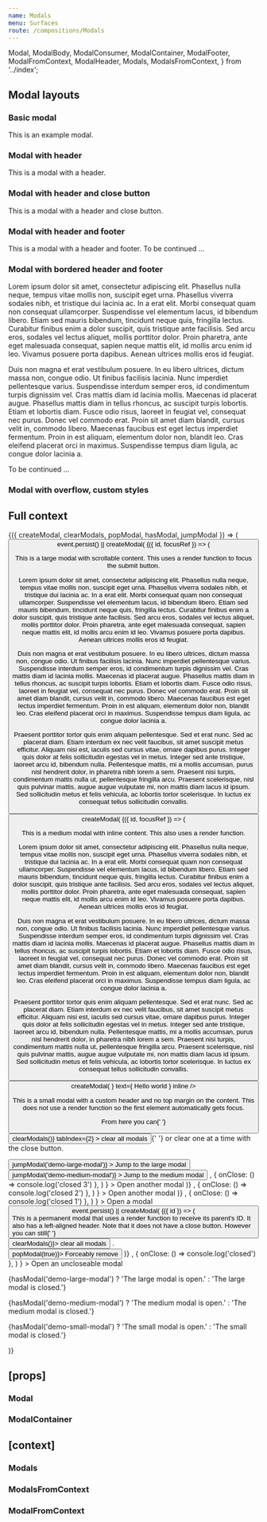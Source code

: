 ```yaml
---
name: Modals
menu: Surfaces
route: /compositions/Modals
---
```


  Modal,
  ModalBody,
  ModalConsumer,
  ModalContainer,
  ModalFooter,
  ModalFromContext,
  ModalHeader,
  Modals,
  ModalsFromContext,
} from '../index';

<PageTitle title="Modals" src="compositions/Modal" />

## Modal layouts

### Basic modal

<Playground>
  <ThemeWrapper style={{ width: 600 }}>
    <Modal ariaLabel="Example modal" id="demo-basic-modal" immediate>
      <ModalBody>This is an example modal.</ModalBody>
    </Modal>
  </ThemeWrapper>
</Playground>

### Modal with header

<Playground>
  <ThemeWrapper style={{ width: 600 }}>
    <Modal id="demo-modal-header" immediate>
      <ModalHeader modalId="demo-header" title="Hello world" />
      <ModalBody scrollable>This is a modal with a header.</ModalBody>
    </Modal>
  </ThemeWrapper>
</Playground>

### Modal with header and close button

<Playground>
  <ThemeWrapper style={{ width: 600 }}>
    <Modal id="demo-modal-close" onClose={Function.prototype} immediate>
      <ModalHeader modalId="demo-header-close" title="Hello world" />
      <ModalBody scrollable>This is a modal with a header and close button.</ModalBody>
    </Modal>
  </ThemeWrapper>
</Playground>

### Modal with header and footer

<Playground>
  <ThemeWrapper style={{ width: 600 }}>
    <Modal id="demo-modal-header-footer" immediate>
      <ModalHeader modalId="demo-modal-header-footer" title="Hello world" />
      <ModalBody scrollable>This is a modal with a header and footer.</ModalBody>
      <ModalFooter>
        <Typography as="div" align="right" size="xs" variants={['italic']} volume="quiet">
          To be continued ...
        </Typography>
      </ModalFooter>
    </Modal>
  </ThemeWrapper>
</Playground>

### Modal with bordered header and footer

<Playground>
  <ThemeWrapper style={{ width: 600 }}>
    <Modal id="demo-modal-header-footer" onClose={Function.prototype} style={{ height: 400 }} immediate>
      <ModalHeader align="left" bordered modalId="demo-modal-header-footer" title="Hello world" />
      <ModalBody scrollable>
        <Typography variants={['line-height-comfy']}>
          <p>
            Lorem ipsum dolor sit amet, consectetur adipiscing elit. Phasellus nulla neque, tempus vitae mollis non,
            suscipit eget urna. Phasellus viverra sodales nibh, et tristique dui lacinia ac. In a erat elit. Morbi
            consequat quam non consequat ullamcorper. Suspendisse vel elementum lacus, id bibendum libero. Etiam sed
            mauris bibendum, tincidunt neque quis, fringilla lectus. Curabitur finibus enim a dolor suscipit, quis
            tristique ante facilisis. Sed arcu eros, sodales vel lectus aliquet, mollis porttitor dolor. Proin pharetra,
            ante eget malesuada consequat, sapien neque mattis elit, id mollis arcu enim id leo. Vivamus posuere porta
            dapibus. Aenean ultrices mollis eros id feugiat.
          </p>
          <p>
            Duis non magna et erat vestibulum posuere. In eu libero ultrices, dictum massa non, congue odio. Ut finibus
            facilisis lacinia. Nunc imperdiet pellentesque varius. Suspendisse interdum semper eros, id condimentum
            turpis dignissim vel. Cras mattis diam id lacinia mollis. Maecenas id placerat augue. Phasellus mattis diam
            in tellus rhoncus, ac suscipit turpis lobortis. Etiam et lobortis diam. Fusce odio risus, laoreet in feugiat
            vel, consequat nec purus. Donec vel commodo erat. Proin sit amet diam blandit, cursus velit in, commodo
            libero. Maecenas faucibus est eget lectus imperdiet fermentum. Proin in est aliquam, elementum dolor non,
            blandit leo. Cras eleifend placerat orci in maximus. Suspendisse tempus diam ligula, ac congue dolor lacinia
            a.
          </p>
        </Typography>
      </ModalBody>
      <ModalFooter bordered>
        <Typography as="div" align="right" size="xs" variants={['italic']} volume="quiet">
          To be continued ...
        </Typography>
      </ModalFooter>
    </Modal>
  </ThemeWrapper>
</Playground>

### Modal with overflow, custom styles

<Playground>
  <ThemeWrapper style={{ width: 600, height: 380 }}>
    <Modal
      id="demo-modal-overflow"
      size="medium"
      allowOverflow
      immediate
      style={{ borderRadius: '12px', maxWidth: 'calc(100% - 20px)' }}
    >
      <ModalBody flush style={{ height: '300px' }}>
        <div
          style={{
            width: '100%',
            height: '100%',
            background: '#556270',
            borderRadius: '12px',
          }}
        />
        <div
          style={{
            position: 'absolute',
            right: '-20px',
            top: '-20px',
            borderRadius: '100%',
            background: '#fff',
            boxShadow: '0 8px 40px 0 rgba(0, 0, 0, .1)',
            width: '280px',
            height: '280px',
          }}
        />
        <div
          style={{
            position: 'absolute',
            right: '150px',
            bottom: '-32px',
            borderRadius: '100%',
            background: '#fff',
            boxShadow: '0 8px 40px 0 rgba(0, 0, 0, .1)',
            width: '140px',
            height: '140px',
          }}
        />
        <div
          style={{
            position: 'absolute',
            right: '270px',
            bottom: '28px',
            borderRadius: '100%',
            background: '#fff',
            boxShadow: '0 8px 40px 0 rgba(0, 0, 0, .1)',
            width: '70px',
            height: '70px',
          }}
        />
      </ModalBody>
    </Modal>
  </ThemeWrapper>
</Playground>

## Full context

<Playground>
  <ThemeWrapper>
    <Modals>
      <ModalConsumer>
        {({ createModal, clearModals, popModal, hasModal, jumpModal }) => (
          <Rhythm m={2}>
            <Button
              color="primary"
              onClick={event =>
                event.persist() ||
                createModal(
                  <Modal id="demo-large-modal" focusable size="large" style={{ height: '400px' }}>
                    {({ id, focusRef }) => (
                      <React.Fragment>
                        <ModalHeader modalId={id} title="A large modal" />
                        <ModalBody scrollable>
                          <Typography variants={['line-height-comfy']}>
                            <p>
                              This is a large modal with scrollable content. This uses a render function to focus the
                              submit button.
                            </p>
                            <p>
                              Lorem ipsum dolor sit amet, consectetur adipiscing elit. Phasellus nulla neque, tempus
                              vitae mollis non, suscipit eget urna. Phasellus viverra sodales nibh, et tristique dui
                              lacinia ac. In a erat elit. Morbi consequat quam non consequat ullamcorper. Suspendisse
                              vel elementum lacus, id bibendum libero. Etiam sed mauris bibendum, tincidunt neque quis,
                              fringilla lectus. Curabitur finibus enim a dolor suscipit, quis tristique ante facilisis.
                              Sed arcu eros, sodales vel lectus aliquet, mollis porttitor dolor. Proin pharetra, ante
                              eget malesuada consequat, sapien neque mattis elit, id mollis arcu enim id leo. Vivamus
                              posuere porta dapibus. Aenean ultrices mollis eros id feugiat.
                            </p>
                            <p>
                              Duis non magna et erat vestibulum posuere. In eu libero ultrices, dictum massa non, congue
                              odio. Ut finibus facilisis lacinia. Nunc imperdiet pellentesque varius. Suspendisse
                              interdum semper eros, id condimentum turpis dignissim vel. Cras mattis diam id lacinia
                              mollis. Maecenas id placerat augue. Phasellus mattis diam in tellus rhoncus, ac suscipit
                              turpis lobortis. Etiam et lobortis diam. Fusce odio risus, laoreet in feugiat vel,
                              consequat nec purus. Donec vel commodo erat. Proin sit amet diam blandit, cursus velit in,
                              commodo libero. Maecenas faucibus est eget lectus imperdiet fermentum. Proin in est
                              aliquam, elementum dolor non, blandit leo. Cras eleifend placerat orci in maximus.
                              Suspendisse tempus diam ligula, ac congue dolor lacinia a.
                            </p>
                            <p>
                              Praesent porttitor tortor quis enim aliquam pellentesque. Sed et erat nunc. Sed ac
                              placerat diam. Etiam interdum ex nec velit faucibus, sit amet suscipit metus efficitur.
                              Aliquam nisi est, iaculis sed cursus vitae, ornare dapibus purus. Integer quis dolor at
                              felis sollicitudin egestas vel in metus. Integer sed ante tristique, laoreet arcu id,
                              bibendum nulla. Pellentesque mattis, mi a mollis accumsan, purus nisl hendrerit dolor, in
                              pharetra nibh lorem a sem. Praesent nisi turpis, condimentum mattis nulla ut, pellentesque
                              fringilla arcu. Praesent scelerisque, nisl quis pulvinar mattis, augue augue vulputate mi,
                              non mattis diam lacus id ipsum. Sed sollicitudin metus et felis vehicula, ac lobortis
                              tortor scelerisque. In luctus ex consequat tellus sollicitudin convallis.
                            </p>
                          </Typography>
                        </ModalBody>
                        <ModalFooter bordered>
                          <Flex justifyContent="flex-end">
                            <Button
                              ref={focusRef}
                              color="primary"
                              onClick={() =>
                                createModal(
                                  <Modal id="demo-medium-modal" focusable size="medium">
                                    {({ id, focusRef }) => (
                                      <React.Fragment>
                                        <ModalHeader modalId={id} title="A medium modal" />
                                        <ModalBody>
                                          <Typography variants={['line-height-comfy']}>
                                            <p>
                                              This is a medium modal with inline content. This also uses a render
                                              function.
                                            </p>
                                            <p>
                                              Lorem ipsum dolor sit amet, consectetur adipiscing elit. Phasellus nulla
                                              neque, tempus vitae mollis non, suscipit eget urna. Phasellus viverra
                                              sodales nibh, et tristique dui lacinia ac. In a erat elit. Morbi consequat
                                              quam non consequat ullamcorper. Suspendisse vel elementum lacus, id
                                              bibendum libero. Etiam sed mauris bibendum, tincidunt neque quis,
                                              fringilla lectus. Curabitur finibus enim a dolor suscipit, quis tristique
                                              ante facilisis. Sed arcu eros, sodales vel lectus aliquet, mollis
                                              porttitor dolor. Proin pharetra, ante eget malesuada consequat, sapien
                                              neque mattis elit, id mollis arcu enim id leo. Vivamus posuere porta
                                              dapibus. Aenean ultrices mollis eros id feugiat.
                                            </p>
                                            <p>
                                              Duis non magna et erat vestibulum posuere. In eu libero ultrices, dictum
                                              massa non, congue odio. Ut finibus facilisis lacinia. Nunc imperdiet
                                              pellentesque varius. Suspendisse interdum semper eros, id condimentum
                                              turpis dignissim vel. Cras mattis diam id lacinia mollis. Maecenas id
                                              placerat augue. Phasellus mattis diam in tellus rhoncus, ac suscipit
                                              turpis lobortis. Etiam et lobortis diam. Fusce odio risus, laoreet in
                                              feugiat vel, consequat nec purus. Donec vel commodo erat. Proin sit amet
                                              diam blandit, cursus velit in, commodo libero. Maecenas faucibus est eget
                                              lectus imperdiet fermentum. Proin in est aliquam, elementum dolor non,
                                              blandit leo. Cras eleifend placerat orci in maximus. Suspendisse tempus
                                              diam ligula, ac congue dolor lacinia a.
                                            </p>
                                            <p>
                                              Praesent porttitor tortor quis enim aliquam pellentesque. Sed et erat
                                              nunc. Sed ac placerat diam. Etiam interdum ex nec velit faucibus, sit amet
                                              suscipit metus efficitur. Aliquam nisi est, iaculis sed cursus vitae,
                                              ornare dapibus purus. Integer quis dolor at felis sollicitudin egestas vel
                                              in metus. Integer sed ante tristique, laoreet arcu id, bibendum nulla.
                                              Pellentesque mattis, mi a mollis accumsan, purus nisl hendrerit dolor, in
                                              pharetra nibh lorem a sem. Praesent nisi turpis, condimentum mattis nulla
                                              ut, pellentesque fringilla arcu. Praesent scelerisque, nisl quis pulvinar
                                              mattis, augue augue vulputate mi, non mattis diam lacus id ipsum. Sed
                                              sollicitudin metus et felis vehicula, ac lobortis tortor scelerisque. In
                                              luctus ex consequat tellus sollicitudin convallis.
                                            </p>
                                          </Typography>
                                        </ModalBody>
                                        <ModalFooter>
                                          <Flex justifyContent="flex-end">
                                            <Button
                                              ref={focusRef}
                                              color="primary"
                                              onClick={() =>
                                                createModal(
                                                  <Modal id="demo-small-modal" ariaLabel="Hello world" size="small">
                                                    <ModalHeader modalId="demo-small-modal">
                                                      <IconText
                                                        icon={<BlobbrIcon scale="medium" />}
                                                        text={
                                                          <Rhythm ml={2}>
                                                            <Typography size="l">Hello world</Typography>
                                                          </Rhythm>
                                                        }
                                                        inline
                                                      />
                                                    </ModalHeader>
                                                    <ModalBody style={{ paddingTop: 0 }} scrollable>
                                                      <Typography variants={['line-height-comfy']}>
                                                        <p>
                                                          This is a small modal with a custom header and no top margin
                                                          on the content. This does not use a render function so the
                                                          first element automatically gets focus.
                                                        </p>
                                                        <p>
                                                          From here you can{' '}
                                                          <Button
                                                            weight="inline"
                                                            color="primary"
                                                            onClick={() => clearModals()}
                                                            tabIndex={2}
                                                          >
                                                            clear all modals
                                                          </Button>{' '}
                                                          or clear one at a time with the close button.
                                                        </p>
                                                      </Typography>
                                                      <Rhythm my={3}>
                                                        <ButtonGroup align="left" orientation="vertical" spacing="cozy">
                                                          <Button
                                                            key="jump-large-modal"
                                                            weight="inline"
                                                            color="primary"
                                                            onClick={() => jumpModal('demo-large-modal')}
                                                          >
                                                            Jump to the large modal
                                                          </Button>
                                                          <Button
                                                            key="jump-medium-modal"
                                                            weight="inline"
                                                            color="primary"
                                                            onClick={() => jumpModal('demo-medium-modal')}
                                                          >
                                                            Jump to the medium modal
                                                          </Button>
                                                        </ButtonGroup>
                                                      </Rhythm>
                                                    </ModalBody>
                                                  </Modal>,
                                                  { onClose: () => console.log('closed 3') },
                                                )
                                              }
                                            >
                                              Open another modal
                                            </Button>
                                          </Flex>
                                        </ModalFooter>
                                      </React.Fragment>
                                    )}
                                  </Modal>,
                                  { onClose: () => console.log('closed 2') },
                                )
                              }
                            >
                              Open another modal
                            </Button>
                          </Flex>
                        </ModalFooter>
                      </React.Fragment>
                    )}
                  </Modal>,
                  { onClose: () => console.log('closed 1') },
                )
              }
            >
              Open a modal
            </Button>
            <Button
              color="danger"
              onClick={event =>
                event.persist() ||
                createModal(
                  <Modal id="permanent-modal" permanent size="small">
                    {({ id }) => (
                      <React.Fragment>
                        <ModalHeader align="left" modalId={id} title="A permanent modal" />
                        <ModalBody>
                          <div>
                            This is a permanent modal that uses a render function to receive its parent's ID. It also
                            has a left-aligned header. Note that it does not have a close button. However you can still{' '}
                            <Button weight="inline" color="primary" onClick={() => clearModals()}>
                              clear all modals
                            </Button>
                            .
                          </div>
                          <Rhythm my={3}>
                            <Button weight="inline" color="danger" onClick={() => popModal(true)}>
                              Forceably remove
                            </Button>
                          </Rhythm>
                        </ModalBody>
                      </React.Fragment>
                    )}
                  </Modal>,
                  { onClose: () => console.log('closed') },
                )
              }
            >
              Open an uncloseable modal
            </Button>
            <p>{hasModal('demo-large-modal') ? 'The large modal is open.' : 'The large modal is closed.'}</p>
            <p>{hasModal('demo-medium-modal') ? 'The medium modal is open.' : 'The medium modal is closed.'}</p>
            <p>{hasModal('demo-small-modal') ? 'The small modal is open.' : 'The small modal is closed.'}</p>
          </Rhythm>
        )}
      </ModalConsumer>
    </Modals>
  </ThemeWrapper>
</Playground>

## \[props\]

### Modal

<Props of={Modal} />

### ModalContainer

<Props of={ModalContainer} />

## \[context\]

### Modals

<Props of={Modals} />

### ModalsFromContext

<Props of={ModalsFromContext} />

### ModalFromContext

<Props of={ModalFromContext} />
